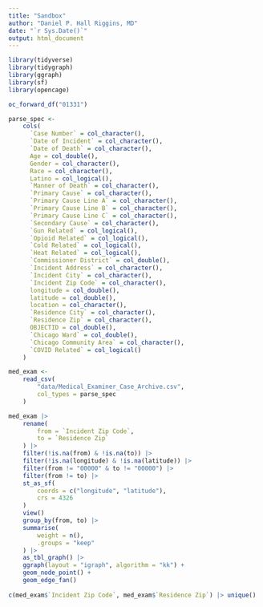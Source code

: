 ```yaml
---
title: "Sandbox"
author: "Daniel P. Hall Riggins, MD"
date: "`r Sys.Date()`"
output: html_document
---
```


```r
library(tidyverse)
library(tidygraph)
library(ggraph)
library(sf)
library(opencage)
```

```r
oc_forward_df("01331")

parse_spec <-
    cols(
      `Case Number` = col_character(),
      `Date of Incident` = col_character(),
      `Date of Death` = col_character(),
      Age = col_double(),
      Gender = col_character(),
      Race = col_character(),
      Latino = col_logical(),
      `Manner of Death` = col_character(),
      `Primary Cause` = col_character(),
      `Primary Cause Line A` = col_character(),
      `Primary Cause Line B` = col_character(),
      `Primary Cause Line C` = col_character(),
      `Secondary Cause` = col_character(),
      `Gun Related` = col_logical(),
      `Opioid Related` = col_logical(),
      `Cold Related` = col_logical(),
      `Heat Related` = col_logical(),
      `Commissioner District` = col_double(),
      `Incident Address` = col_character(),
      `Incident City` = col_character(),
      `Incident Zip Code` = col_character(),
      longitude = col_double(),
      latitude = col_double(),
      location = col_character(),
      `Residence City` = col_character(),
      `Residence Zip` = col_character(),
      OBJECTID = col_double(),
      `Chicago Ward` = col_double(),
      `Chicago Community Area` = col_character(),
      `COVID Related` = col_logical()
    )

med_exam <- 
    read_csv(
        "data/Medical_Examiner_Case_Archive.csv",
        col_types = parse_spec
    )

med_exam |> 
    rename(
        from = `Incident Zip Code`,
        to = `Residence Zip`
    ) |> 
    filter(!is.na(from) & !is.na(to)) |>
    filter(!is.na(longitude) & !is.na(latitude)) |> 
    filter(from != "00000" & to != "00000") |> 
    filter(from != to) |>
    st_as_sf(
        coords = c("longitude", "latitude"),
        crs = 4326
    )
    view()
    group_by(from, to) |> 
    summarise(
        weight = n(),
        .groups = "keep"
    ) |> 
    as_tbl_graph() |> 
    ggraph(layout = "igraph", algorithm = "kk") +
    geom_node_point() +
    geom_edge_fan()
    
c(med_exam$`Incident Zip Code`, med_exam$`Residence Zip`) |> unique() |> length()
```

